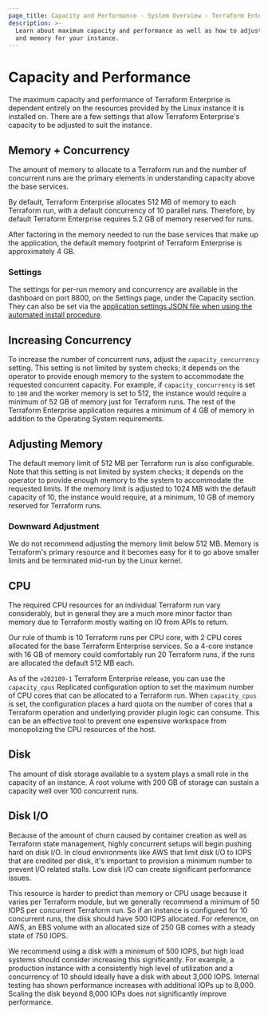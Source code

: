 ```yaml
---
page_title: Capacity and Performance - System Overview - Terraform Enterprise
description: >-
  Learn about maximum capacity and performance as well as how to adjust capacity
  and memory for your instance.
---
```


# Capacity and Performance

The maximum capacity and performance of Terraform Enterprise is dependent entirely on the resources
provided by the Linux instance it is installed on. There are a few settings that allow Terraform Enterprise's capacity to be adjusted to suit the instance.

## Memory + Concurrency

The amount of memory to allocate to a Terraform run and the number of concurrent runs are the primary elements in
understanding capacity above the base services.

By default, Terraform Enterprise allocates 512 MB of memory to each Terraform run, with a default concurrency of 10 parallel runs.
Therefore, by default Terraform Enterprise requires 5.2 GB of memory reserved for runs.

After factoring in the memory needed to run the base services that make up the application, the default memory footprint of Terraform Enterprise is approximately 4 GB.

### Settings

The settings for per-run memory and concurrency are available in the dashboard on port 8800, on the Settings page, under the Capacity section. They can also be set via
the [application settings JSON file when using the automated install procedure](/terraform/enterprise/replicated/install/automated/automating-the-installer#available-settings).

## Increasing Concurrency

To increase the number of concurrent runs, adjust the `capacity_concurrency` setting. This setting is not limited by
system checks; it depends on the operator to provide enough memory to the system to accommodate the requested
concurrent capacity. For example, if `capacity_concurrency` is set to `100` and the worker memory is set to 512, the instance would require a minimum of 52 GB of memory just for Terraform runs. The rest of the Terraform Enterprise application requires a minimum of 4 GB of memory in addition to the Operating System requirements.

## Adjusting Memory

The default memory limit of 512 MB per Terraform run is also configurable. Note that this setting is not limited by
system checks; it depends on the operator to provide enough memory to the system to accommodate the requested limits.
If the memory limit is adjusted to 1024 MB with the default capacity of 10, the instance would require, at a minimum,
10 GB of memory reserved for Terraform runs.

### Downward Adjustment

We do not recommend adjusting the memory limit below 512 MB. Memory is Terraform's primary resource and it
becomes easy for it to go above smaller limits and be terminated mid-run by the Linux kernel.

## CPU

The required CPU resources for an individual Terraform run vary considerably, but in general they are a much more minor
factor than memory due to Terraform mostly waiting on IO from APIs to return.

Our rule of thumb is 10 Terraform runs per CPU core, with 2 CPU cores allocated for the base Terraform Enterprise services.
So a 4-core instance with 16 GB of memory could comfortably run 20 Terraform runs, if the runs are allocated the default
512 MB each.

As of the `v202109-1` Terraform Enterprise release, you can use the `capacity_cpus` Replicated configuration option to set the maximum number of CPU cores that can be allocated to a Terraform run. When `capacity_cpus` is set, the configuration places a hard quota on the number of cores that a Terraform operation and underlying provider plugin logic can consume. This can be an effective tool to prevent one expensive workspace from
monopolizing the CPU resources of the host.

## Disk

The amount of disk storage available to a system plays a small role in the capacity of an instance.
A root volume with 200 GB of storage can sustain a capacity well over 100 concurrent runs.

## Disk I/O

Because of the amount of churn caused by container creation as well as Terraform state management,
highly concurrent setups will begin pushing hard on disk I/O. In cloud environments like AWS that limit disk
I/O to IOPS that are credited per disk, it's important to provision a minimum number to prevent I/O related
stalls. Low disk I/O can create significant performance issues.

This resource is harder to predict than memory or CPU usage because it varies per Terraform module,
but we generally recommend a minimum of 50 IOPS per concurrent Terraform run. So if an instance is configured for 10 concurrent runs, the disk should have 500 IOPS allocated. For reference, on AWS, an EBS volume
with an allocated size of 250 GB comes with a steady state of 750 IOPS.

We recommend using a disk with a minimum of 500 IOPS, but high load systems should consider increasing this significantly. For example, a production instance with a consistently high level of utilization and a concurrency of 10 should ideally have a disk with about 3,000 IOPS. Internal testing has shown performance increases with additional IOPs up to 8,000. Scaling the disk beyond 8,000 IOPs does not significantly improve performance.
